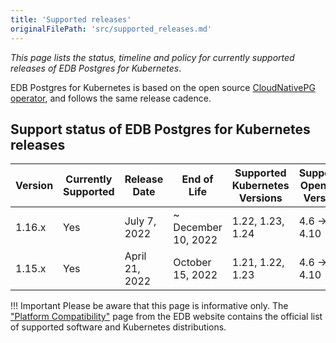 ```yaml
---
title: 'Supported releases'
originalFilePath: 'src/supported_releases.md'
---
```


*This page lists the status, timeline and policy for currently supported
releases of EDB Postgres for Kubernetes*.

EDB Postgres for Kubernetes is based on the open source
[CloudNativePG operator](https://cloudnative-pg.io), and follows the same
release cadence.

## Support status of EDB Postgres for Kubernetes releases

| Version | Currently Supported | Release Date   | End of Life         | Supported Kubernetes Versions | Supported OpenShift Versions |
| ------- | ------------------- | -------------- | ------------------- | ----------------------------- | ---------------------------- |
| 1.16.x  | Yes                 | July 7, 2022   | ~ December 10, 2022 | 1.22, 1.23, 1.24              | 4.6 -> 4.10                  |
| 1.15.x  | Yes                 | April 21, 2022 | October 15, 2022    | 1.21, 1.22, 1.23              | 4.6 -> 4.10                  |

!!! Important
    Please be aware that this page is informative only.
    The ["Platform Compatibility"](https://www.enterprisedb.com/product-compatibility#cnp) page
    from the EDB website contains the official list of supported software and
    Kubernetes distributions.
